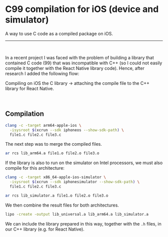 
# C99 compilation for iOS (device and simulator)

<Typography opacity>
  A way to use C code as a compiled package on iOS.
</Typography>

<br />

---

<br />

In a recent project I was faced with the problem of building a library that contained C code (99) that was incompatible with C++ (so I could not easily compile it together with the React Native library code). Hence, after research I added the following flow:

Compiling on iOS the C library -> attaching the compile file to the C++ library for React Native.

<br />

## Compilation

```bash
clang -c -target arm64-apple-ios \
  -isysroot $(xcrun --sdk iphoneos --show-sdk-path) \
  file1.c file2.c file3.c
```

The next step was to merge the compiled files.

```bash
ar rcs lib_arm64.a file1.o file2.o file3.o
```

If the library is also to run on the simulator on Intel processors, we must also compile for this architecture:

```bash
clang -c -target x86_64-apple-ios-simulator \
  -isysroot $(xcrun --sdk iphonesimulator --show-sdk-path) \
  file1.c file2.c file3.c

ar rcs lib_simulator.a file1.o file2.o file3.o
```

We then combine the result files for both architectures.

```bash
lipo -create -output lib_universal.a lib_arm64.a lib_simulator.a
```

We can include the library prepared in this way, together with the `.h` files, in our C++ library (e.g. for React Native).
